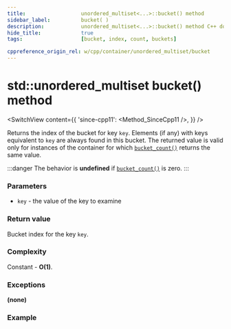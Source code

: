 ```yaml
---
title:					unordered_multiset<...>::bucket() method
sidebar_label:			bucket( )
description:			unordered_multiset<...>::bucket() method C++ documentation
hide_title:				true
tags:					[bucket, index, count, buckets]

cppreference_origin_rel: w/cpp/container/unordered_multiset/bucket
---
```



<!----------------- Codes ---------------------->

<!-- bucket() -->

# std::unordered_multiset bucket() method

<SwitchView content={{
	'since-cpp11': <Method_SinceCpp11 />,
}} />

Returns the index of the bucket for key `key`.
Elements (if any) with keys equivalent to `key` are always found in this bucket.
The returned value is valid only for instances of the container for which [`bucket_count()`](/docs/std/containers/sets/unordered-multiset/bucket_count) returns the same value.

:::danger 
The behavior is **undefined** if [`bucket_count()`](/docs/std/containers/sets/unordered-multiset/bucket_count) is zero.
:::

### Parameters

 - `key` - the value of the key to examine

### Return value

Bucket index for the key `key`.

### Complexity

Constant - **O(1)**.

### Exceptions

**(none)**

### Example

<ImproveSection />

